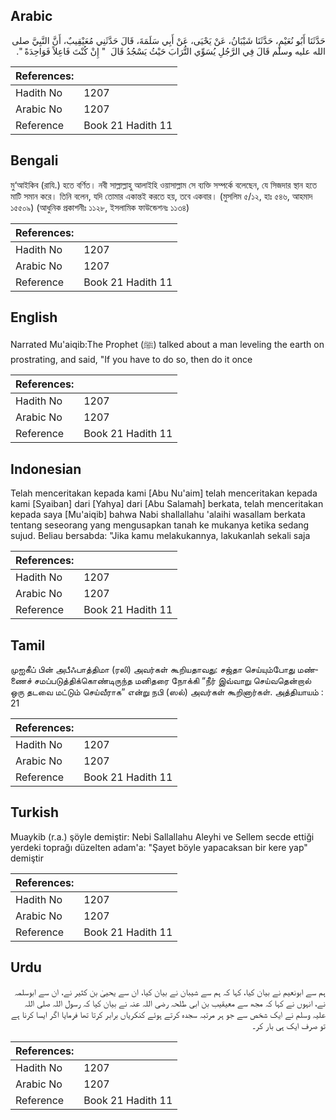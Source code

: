 ## Arabic


<div dir="rtl" lang="ar" style={{fontSize:'larger',backgroundColor:'#f8f9fa',padding:20}}>
حَدَّثَنَا أَبُو نُعَيْمٍ، حَدَّثَنَا شَيْبَانُ، عَنْ يَحْيَى، عَنْ أَبِي سَلَمَةَ، قَالَ حَدَّثَنِي مُعَيْقِيبٌ، أَنَّ النَّبِيَّ صلى الله عليه وسلم قَالَ فِي الرَّجُلِ يُسَوِّي التُّرَابَ حَيْثُ يَسْجُدُ قَالَ ‏ "‏ إِنْ كُنْتَ فَاعِلاً فَوَاحِدَةً ‏"‏‏.‏
</div>
<div style={{backgroundColor:'#f8f9fa',padding:20, marginBottom: 10}}><table> <thead> <tr> <th>References:</th> <th></th> </tr> </thead> <tbody><tr><td>Hadith No</td><td>1207</td></tr><tr><td>Arabic No</td><td>1207</td></tr><tr><td>Reference</td><td>Book 21 Hadith 11</td></tr></tbody></table></div>

## Bengali


<div dir="ltr" lang="bn" style={{fontSize:'larger',backgroundColor:'#f8f9fa',padding:20}}>
মু‘আইকিব (রাযি.) হতে বর্ণিত। নবী সাল্লাল্লাহু আলাইহি ওয়াসাল্লাম সে ব্যক্তি সম্পর্কে বলেছেন, যে সিজদার স্থান হতে মাটি সমান করে। তিনি বলেন, যদি তোমার একান্তই করতে হয়, তবে একবার। (মুসলিম ৫/১২, হাঃ ৫৪৬, আহমাদ ১৫৫০৯) (আধুনিক প্রকাশনীঃ ১১২৮, ইসলামিক ফাউন্ডেশনঃ ১১৩৪)
</div>
<div style={{backgroundColor:'#f8f9fa',padding:20, marginBottom: 10}}><table> <thead> <tr> <th>References:</th> <th></th> </tr> </thead> <tbody><tr><td>Hadith No</td><td>1207</td></tr><tr><td>Arabic No</td><td>1207</td></tr><tr><td>Reference</td><td>Book 21 Hadith 11</td></tr></tbody></table></div>

## English


<div dir="ltr" lang="en" style={{fontSize:'larger',backgroundColor:'#f8f9fa',padding:20}}>
Narrated Mu'aiqib:The Prophet (ﷺ) talked about a man leveling the earth on prostrating, and said, "If you have to do so, then do it once
</div>
<div style={{backgroundColor:'#f8f9fa',padding:20, marginBottom: 10}}><table> <thead> <tr> <th>References:</th> <th></th> </tr> </thead> <tbody><tr><td>Hadith No</td><td>1207</td></tr><tr><td>Arabic No</td><td>1207</td></tr><tr><td>Reference</td><td>Book 21 Hadith 11</td></tr></tbody></table></div>

## Indonesian


<div dir="ltr" lang="id" style={{fontSize:'larger',backgroundColor:'#f8f9fa',padding:20}}>
Telah menceritakan kepada kami [Abu Nu'aim] telah menceritakan kepada kami [Syaiban] dari [Yahya] dari [Abu Salamah] berkata, telah menceritakan kepada saya [Mu'aiqib] bahwa Nabi shallallahu 'alaihi wasallam berkata tentang seseorang yang mengusapkan tanah ke mukanya ketika sedang sujud. Beliau bersabda: "Jika kamu melakukannya, lakukanlah sekali saja
</div>
<div style={{backgroundColor:'#f8f9fa',padding:20, marginBottom: 10}}><table> <thead> <tr> <th>References:</th> <th></th> </tr> </thead> <tbody><tr><td>Hadith No</td><td>1207</td></tr><tr><td>Arabic No</td><td>1207</td></tr><tr><td>Reference</td><td>Book 21 Hadith 11</td></tr></tbody></table></div>

## Tamil


<div dir="ltr" lang="ta" style={{fontSize:'larger',backgroundColor:'#f8f9fa',padding:20}}>
முஐகீப் பின் அபீஃபாத்திமா (ரலி) அவர்கள் கூறியதாவது: சஜ்தா செய்யும்போது மண்ணைச் சமப்படுத்திக்கொண்டிருந்த மனிதரை நோக்கி “நீர் இவ்வாறு செய்வதென்றால் ஒரு தடவை மட்டும் செய்வீராக” என்று நபி (ஸல்) அவர்கள் கூறினார்கள். அத்தியாயம் : 21
</div>
<div style={{backgroundColor:'#f8f9fa',padding:20, marginBottom: 10}}><table> <thead> <tr> <th>References:</th> <th></th> </tr> </thead> <tbody><tr><td>Hadith No</td><td>1207</td></tr><tr><td>Arabic No</td><td>1207</td></tr><tr><td>Reference</td><td>Book 21 Hadith 11</td></tr></tbody></table></div>

## Turkish


<div dir="ltr" lang="tr" style={{fontSize:'larger',backgroundColor:'#f8f9fa',padding:20}}>
Muaykib (r.a.) şöyle demiştir: Nebi Sallallahu Aleyhi ve Sellem secde ettiği yerdeki toprağı düzelten adam'a: "Şayet böyle yapacaksan bir kere yap" demiştir
</div>
<div style={{backgroundColor:'#f8f9fa',padding:20, marginBottom: 10}}><table> <thead> <tr> <th>References:</th> <th></th> </tr> </thead> <tbody><tr><td>Hadith No</td><td>1207</td></tr><tr><td>Arabic No</td><td>1207</td></tr><tr><td>Reference</td><td>Book 21 Hadith 11</td></tr></tbody></table></div>

## Urdu


<div dir="rtl" lang="ur" style={{fontSize:'larger',backgroundColor:'#f8f9fa',padding:20}}>
ہم سے ابونعیم نے بیان کیا، کہا کہ ہم سے شیبان نے بیان کیا، ان سے یحییٰ بن کثیر نے، ان سے ابوسلمہ نے، انہوں نے کہا کہ مجھ سے معیقیب بن ابی طلحہ رضی اللہ عنہ نے بیان کیا کہ رسول اللہ صلی اللہ علیہ وسلم نے ایک شخص سے جو ہر مرتبہ سجدہ کرتے ہوئے کنکریاں برابر کرتا تھا فرمایا اگر ایسا کرنا ہے تو صرف ایک ہی بار کر۔
</div>
<div style={{backgroundColor:'#f8f9fa',padding:20, marginBottom: 10}}><table> <thead> <tr> <th>References:</th> <th></th> </tr> </thead> <tbody><tr><td>Hadith No</td><td>1207</td></tr><tr><td>Arabic No</td><td>1207</td></tr><tr><td>Reference</td><td>Book 21 Hadith 11</td></tr></tbody></table></div>